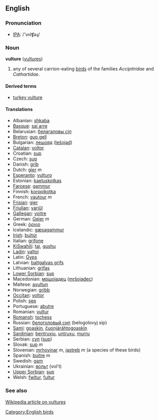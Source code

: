 ==English==
=== Pronunciation ===
*[[w:IPA|IPA]]: /'vʌlʧəɻ/

=== Noun ===
'''vulture''' ([[vultures]])

# any of several carrion-eating [[bird]]s of the families ''Accipitridae'' and ''Cathartidae''.

====Derived terms====
*[[turkey vulture]]

==== Translations ====
*Albanian: [[shkaba]]
*[[Basque]]: [[sai arre]]
*Belarusian: [[белагаловы сіп]]
*[[Breton]]: [[gup gell]]
*Bulgarian: [[лешояд]] ([[lešojad]])
*[[Catalan]]: [[voltor]]
*Croatian: [[sup]]
*Czech: [[sup]]
*Danish: [[grib]]
*Dutch: [[gier]] ''m''
*[[Esperanto]]: [[vulturo]]
*Estonian: [[kaeluskotkas]]
*[[Faroese]]: [[gammur]]
*Finnish: [[korppikotka]]
*French: [[vautour]] ''m''
*[[Frisian]]: [[gier]]
*[[Friulian]]: [[variűl]]
*[[Gallegan]]: [[voitre]]
*German: [[Geier]] ''m''
*Greek: [[όρνιο]]
*Icelandic: [[gæsagammur]]
*[[Irish]]: [[bultúr]]
*Italian: [[grifone]]
*[[KiSwahili]]: [[tai]], [[gushu]]
*[[Ladin]]: [[valtoi]]
*Latin: [[Gyps]]
*Latvian: [[baltgalvas grifs]]
*Lithuanian: [[grifas]]
*[[Lower Sorbian]]: [[sup]]
*Macedonian: [[мршоjадец]] ([[mršojadec]])
*Maltese: [[avultun]]
*Norwegian: [[gribb]]
*[[Occitan]]: [[voltor]]
*Polish: [[sęp]]
*Portuguese: [[abutre]]
*Romanian: [[vultur]]
*[[Romansh]]: [[tschess]]
*Russian: [[белоголовый сип]] (belogolovyj sip)
*[[Sami]]: [[goaskin]], [[čuonjáráhtogoaskin]]
*[[Sardinian]]: [[bentruxiu]], [[untruxu]], [[murru]]
*Serbian: [[суп]] ([[sup]])
*Slovak: [[sup#Slovak|sup]] ''m''
*Slovenian: [[mrhovinar]] ''m'', [[jastreb]] ''m'' (a species of these birds)
*Spanish: [[buitre]] ''m''
*Swedish: [[gam]]
*Ukrainian: [[вольт]] (vol't)
*[[Upper Sorbian]]: [[sup]]
*Welsh: [[fwltur]], [[fultur]]

===See also===
[[w:vulture|Wikipedia article on vultures]]

[[Category:English birds]]